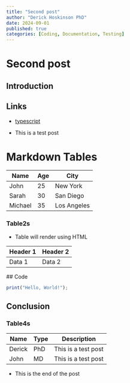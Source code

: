 ```yaml
---
title: "Second post"
author: "Derick Hoskinson PhD"
date: 2024-09-01
published: true
categories: [Coding, Documentation, Testing]
---
```


# Second post

## Introduction

## Links

- [typescript](https://www.typescriptlang.org/)

- This is a test post

# Markdown Tables

| Name    | Age | City        |
| ------- | --- | ----------- |
| John    | 25  | New York    |
| Sarah   | 30  | San Diego   |
| Michael | 35  | Los Angeles |

### Table2s

- Table will render using HTML

<table>
  <thead>
    <tr>
      <th>Header 1</th>
      <th>Header 2</th>
    </tr>
  </thead>
  <tbody>
    <tr>
      <td>Data 1</td>
      <td>Data 2</td>
    </tr>
  </tbody>
</table>
## Code

```typescript
print("Hello, World!");
```

## Conclusion

### Table4s

| Name   | Type | Description         |
| ------ | ---- | ------------------- |
| Derick | PhD  | This is a test post |
| John   | MD   | This is a test post |

- This is the end of the post
